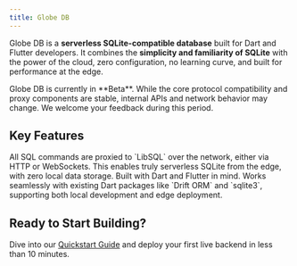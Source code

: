 ```yaml
---
title: Globe DB
---
```


Globe DB is a **serverless SQLite-compatible database** built for Dart and Flutter developers. It combines the **simplicity and familiarity of SQLite** with the power of the cloud, zero configuration, no learning curve, and built for performance at the edge.

<Warning>
  Globe DB is currently in **Beta**. While the core protocol compatibility and
  proxy components are stable, internal APIs and network behavior may change. We
  welcome your feedback during this period.
</Warning>

## Key Features

<CardGroup>
  <Card title="Edge-Ready, Serverless" icon="bolt">
    All SQL commands are proxied to `LibSQL` over the network, either via HTTP
    or WebSockets. This enables truly serverless SQLite from the edge, with zero
    local data storage.
  </Card>
  <Card title="Dart-First Experience" icon="code">
    Built with Dart and Flutter in mind. Works seamlessly with existing Dart
    packages like `Drift ORM` and `sqlite3`, supporting both local development
    and edge deployment.
  </Card>
</CardGroup>

## Ready to Start Building?

Dive into our [Quickstart Guide](/products/db/quickstart) and deploy your first live backend in less than 10 minutes.
